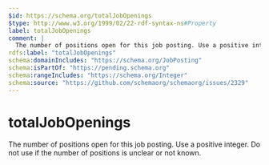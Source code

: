 ```yaml
---
$id: https://schema.org/totalJobOpenings
$type: http://www.w3.org/1999/02/22-rdf-syntax-ns#Property
label: totalJobOpenings
comment: |
  The number of positions open for this job posting. Use a positive integer. Do not use if the number of positions is unclear or not known.
rdfs:label: "totalJobOpenings"
schema:domainIncludes: "https://schema.org/JobPosting"
schema:isPartOf: "https://pending.schema.org"
schema:rangeIncludes: "https://schema.org/Integer"
schema:source: "https://github.com/schemaorg/schemaorg/issues/2329"
---
```


# totalJobOpenings

The number of positions open for this job posting. Use a positive integer. Do not use if the number of positions is unclear or not known.

